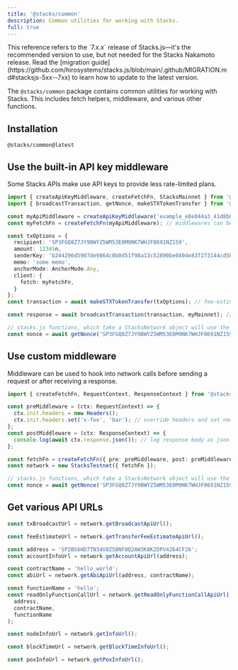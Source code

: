 ```yaml
---
title: '@stacks/common'
description: Common utilities for working with Stacks.
full: true
---
```





<Callout type="info">
This reference refers to the `7.x.x` release of Stacks.js—it's the recommended version to use, but not needed for the Stacks Nakamoto release.
Read the [migration guide](https://github.com/hirosystems/stacks.js/blob/main/.github/MIGRATION.md#stacksjs-5xx--7xx) to learn how to update to the latest version.
</Callout>

The `@stacks/common` package contains common utilities for working with Stacks.
This includes fetch helpers, middleware, and various other functions.

## Installation

```package-install
@stacks/common@latest
```


## Use the built-in API key middleware

Some Stacks APIs make use API keys to provide less rate-limited plans.

```typescript
import { createApiKeyMiddleware, createFetchFn, StacksMainnet } from '@stacks/network';
import { broadcastTransaction, getNonce, makeSTXTokenTransfer } from '@stacks/transactions';

const myApiMiddleware = createApiKeyMiddleware('example_e8e044a3_41d8b0fe_3dd3988ef302');
const myFetchFn = createFetchFn(myApiMiddleware); // middlewares can be used to create a new fetch function

const txOptions = {
  recipient: 'SP3FGQ8Z7JY9BWYZ5WM53E0M9NK7WHJF0691NZ159',
  amount: 12345n,
  senderKey: 'b244296d5907de9864c0b0d51f98a13c52890be0404e83f273144cd5b9960eed01',
  memo: 'some memo',
  anchorMode: AnchorMode.Any,
  client: {
    fetch: myFetchFn,
  }
};
const transaction = await makeSTXTokenTransfer(txOptions); // fee-estimation will use the custom fetchFn

const response = await broadcastTransaction(transaction, myMainnet); // make sure to broadcast via the custom network object

// stacks.js functions, which take a StacksNetwork object will use the custom fetchFn
const nonce = await getNonce('SP3FGQ8Z7JY9BWYZ5WM53E0M9NK7WHJF0691NZ159', myMainnet);
```

## Use custom middleware

Middleware can be used to hook into network calls before sending a request or after receiving a response.

```typescript
import { createFetchFn, RequestContext, ResponseContext } from '@stacks/common';

const preMiddleware = (ctx: RequestContext) => {
  ctx.init.headers = new Headers();
  ctx.init.headers.set('x-foo', 'bar'); // override headers and set new `x-foo` header
};
const postMiddleware = (ctx: ResponseContext) => {
  console.log(await ctx.response.json()); // log response body as json
};

const fetchFn = createFetchFn({ pre: preMiddleware, post: preMiddleware }); // a middleware can contain `pre`, `post`, or both
const network = new StacksTestnet({ fetchFn });

// stacks.js functions, which take a StacksNetwork object will use the custom fetchFn
const nonce = await getNonce('SP3FGQ8Z7JY9BWYZ5WM53E0M9NK7WHJF0691NZ159', network);
```

## Get various API URLs

```typescript
const txBroadcastUrl = network.getBroadcastApiUrl();

const feeEstimateUrl = network.getTransferFeeEstimateApiUrl();

const address = 'SP2BS6HD7TN34V8Z5BNF8Q2AW3K8K2DPV4264CF26';
const accountInfoUrl = network.getAccountApiUrl(address);

const contractName = 'hello_world';
const abiUrl = network.getAbiApiUrl(address, contractName);

const functionName = 'hello';
const readOnlyFunctionCallUrl = network.getReadOnlyFunctionCallApiUrl(
  address,
  contractName,
  functionName
);

const nodeInfoUrl = network.getInfoUrl();

const blockTimeUrl = network.getBlockTimeInfoUrl();

const poxInfoUrl = network.getPoxInfoUrl();
```
